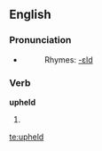 ==English==

===Pronunciation===
*{{IPA|/ʌp'hεld/}}
*:Rhymes: [[Rhymes:English:-ɛld|-ɛld]]

===Verb===
'''upheld'''

# {{past of| [[uphold]]}}

[[te:upheld]]